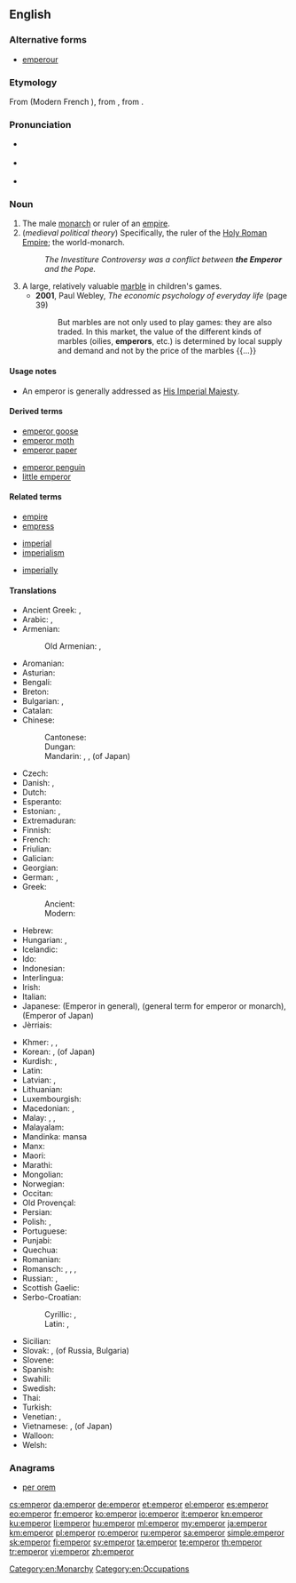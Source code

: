==English==

===Alternative forms===
* [[emperour]] {{qualifier|obsolete}}

===Etymology===
From {{etyl|fro|en}} {{term|empereor|lang=fro}} (Modern French {{term|empereur|lang=fr}}), from {{etyl|la|en}} {{term|imperator||emperor; commander|lang=la}}, from {{term|imperare|| to command|lang=la}}.

===Pronunciation===
* {{a|RP}} {{IPA|/ˈɛmpəɹə/|lang=en}}
* {{a|GenAm}} {{IPA|/ˈɛmpəɹɚ/|lang=en}}
* {{audio|En-us-emperor.ogg|Audio (US)|lang=en}}

===Noun===
{{en-noun}}

# The male [[monarch]] or ruler of an [[empire]].
# (''medieval political theory'') Specifically, the ruler of the [[Holy Roman Empire]]; the world-monarch.
#: ''The Investiture Controversy was a conflict between '''the Emperor''' and the Pope.''
# A large, relatively valuable [[marble]] in children's games.
#* '''2001''', Paul Webley, ''The economic psychology of everyday life'' (page 39)
#*: But marbles are not only used to play games: they are also traded. In this market, the value of the different kinds of marbles (oilies, '''emperors''', etc.) is determined by local supply and demand and not by the price of the marbles {{...}}

====Usage notes====
* An emperor is generally addressed as [[His Imperial Majesty]].

====Derived terms====
{{rel-top|Terms derived from ''emperor''}}
* [[emperor goose]]
* [[emperor moth]]
* [[emperor paper]]
{{rel-mid}}
* [[emperor penguin]]
* [[little emperor]]
{{rel-bottom}}

====Related terms====
{{rel-top3|Terms etymologically related to ''emperor''}}
* [[empire]]
* [[empress]]
{{rel-mid3}}
* [[imperial]]
* [[imperialism]]
{{rel-mid3}}
* [[imperially]]
{{rel-bottom}}

====Translations====
{{trans-top|ruler of an empire}}
* Ancient Greek: {{t|grc|καῖσαρ|m|sc=polytonic}}, {{t|grc|αὐτάναξ|m|sc=polytonic}}
* Arabic: {{t|ar|قيصر|m|tr=qaySar}}, {{t|ar|إمبراطور|m|tr='imbraaTuur}}
* Armenian: {{t|hy|կայսր|tr=kaysr}}
*: Old Armenian: {{t|xcl|կայսր|tr=kaysr|sc=Armn}}, {{t|xcl|կեսար|tr=kesar|sc=Armn}}
* Aromanian: {{t|rup|ampirat|m}}
* Asturian: {{t|ast|emperador|m}}
* Bengali: {{t|bn|সম্রাট|sc=Beng}}
* Breton: {{t|br|impalaer}}
* Bulgarian: {{t+|bg|цар|m}}, {{t+|bg|император|m}}
* Catalan: {{t+|ca|emperador|m}}
* Chinese:
*: Cantonese: {{t|yue|皇帝|tr=wong4 dai3}}
*: Dungan: {{t|dng|хуанди|tr=huandi|sc=Cyrl}}
*: Mandarin: {{t+|cmn|皇帝|tr=huángdì|sc=Hani}}, {{t+|cmn|帝王|tr=dìwáng|sc=Hani}}, {{t+|cmn|天皇|tr=tiānhuáng|sc=Hani}} (of Japan)
* Czech: {{t+|cs|císař|m}}
* Danish: {{t+|da|kejser}}, {{t|da|Keiseren}}
* Dutch: {{t+|nl|keizer|m}}
* Esperanto: {{t|eo|imperiestro}}
* Estonian: {{t+|et|keiser}}, {{t|et|imperaator}}
* Extremaduran: {{t|ext|emperaol|m}}
* Finnish: {{t+|fi|keisari}}
* French: {{t+|fr|empereur|m}}
* Friulian: {{t|fur|imperadôr|m}}
* Galician: {{t|gl|emperador|m}}
* Georgian: {{t|ka|იმპერატორი|sc=Geor}}
* German: {{t+|de|Kaiser|m}}, {{t|de|Imperator|m}}
* Greek:
*: Ancient: {{t|grc|αὐτοκράτωρ|m|sc=polytonic}}
*: Modern: {{t+|el|αυτοκράτορας|m}}
* Hebrew: {{t+|he|קיסר}}
* Hungarian: {{t+|hu|császár}}, {{t+|hu|cár}}
* Icelandic: {{t+|is|keisari|m}}
* Ido: {{t+|io|cezaro}}
* Indonesian: {{t+|id|kaisar}}
* Interlingua: {{t|ia|imperator}}
* Irish: {{t|ga|impire|m}}
* Italian: {{t+|it|imperatore|m}}
* Japanese: {{t+|ja|皇帝|tr=kōtei}} (Emperor in general), {{t+|ja|帝王|tr=teiō}} (general term for emperor or monarch), {{t+|ja|天皇|tr=tennō}} (Emperor of Japan)
* Jèrriais: {{t|roa-jer|empéreu|m}}
{{trans-mid}}
* Khmer: {{t+|km|អធិរាជ|sc=Khmr|tr=atʰiriech}}, {{t|km|ព្រះចៅអធិរាជ|sc=Khmr|tr=preah chav atʰiriech}}, {{t|km|រាជាធិរាជ|sc=Khmr|tr=riechie tʰiriech}}
* Korean: {{t+|ko|황제|tr=hwangje}}, {{t+|ko|천황|tr=cheonhwang}} (of Japan)
* Kurdish: {{t+|ku|emperator|sc=ku-Arab}}, {{t+|ku|qeyser|sc=ku-Arab}}
* Latin: {{t+|la|imperator|m}}
* Latvian: {{t|lv|imperators|m}}, {{t|lv|ķeizars}}
* Lithuanian: {{t|lt|imperatorius|m}}
* Luxembourgish: {{t|lb|Keeser}}
* Macedonian: {{t|mk|цар|m|tr=car}}, {{t|mk|император|m|tr=imperátor}}
* Malay: {{t|ms|kaisar}}, {{t|ms|maharaja}}, {{t|ms|khakan}}
* Malayalam: {{t|ml|സാമ്രാട്ട്|tr=saamraattu}}
* Mandinka: mansa
* Manx: {{t|gv|ard-ree|m}}
* Maori: {{t|mi|emepara}}
* Marathi: {{t|mr|सम्राट|m|tr=samrāṭ|sc=Deva}}
* Mongolian: {{t|mn|эзэн хаан|sc=Cyrl}}
* Norwegian: {{t+|no|keiser|m}}
* Occitan: {{t+|oc|emperador|m}}
* Old Provençal: {{t|pro|emperador}}
* Persian: {{t+|fa|امپراطور|tr=emperâtor|sc=fa-Arab}}
* Polish: {{t+|pl|imperator|m}}, {{t+|pl|cesarz|m}}
* Portuguese: {{t+|pt|imperador|m}}
* Punjabi: {{t|pa|ਸਮਰਾਟ|tr=samrāṭ|sc=Guru}}
* Quechua: {{t|qu|qhapaq}}
* Romanian: {{t+|ro|împărat|m}}
* Romansch: {{t|rm|imperatur|m}}, {{t|rm|imperataur|m}}, {{t|rm|imperatour|m}}, {{t|rm|caiser|m}}
* Russian: {{t+|ru|император|m|tr=imperátor}}, {{qualifier|czar}} {{t+|ru|царь|m|tr=car’}}
* Scottish Gaelic: {{t|gd|ìmpire}}
* Serbo-Croatian:
*: Cyrillic: {{t|sh|цар|m}}, {{t|sh|император}}
*: Latin: {{t+|sh|car|m}}, {{t+|sh|imperator}}
* Sicilian: {{t|scn|mpiraturi}}
* Slovak: {{t+|sk|cisár|m}}, {{t+|sk|cár|m}} (of Russia, Bulgaria)
* Slovene: {{t|sl|cêsar|m}}
* Spanish: {{t+|es|emperador|m}}
* Swahili: {{t|sw|kaisari}}
* Swedish: {{t+|sv|kejsare}}
* Thai: {{t|th|จักรพรรดิ|tr=càkkraphát}}
* Turkish: {{t+|tr|imparator}}
* Venetian: {{t|vec|inperadore}}, {{t|vec|inperador}}
* Vietnamese: {{t+|vi|hoàng đế}}, {{t|vi|thiên hoàng}} (of Japan)
* Walloon: {{t+|wa|impreur|m}}
* Welsh: {{t|cy|ymerawdwr}}
{{trans-bottom}}

===Anagrams===
* [[per orem#English|per orem]]

[[Category:en:Monarchy]]
[[Category:en:Occupations]]

[[cs:emperor]]
[[da:emperor]]
[[de:emperor]]
[[et:emperor]]
[[el:emperor]]
[[es:emperor]]
[[eo:emperor]]
[[fr:emperor]]
[[ko:emperor]]
[[io:emperor]]
[[it:emperor]]
[[kn:emperor]]
[[ku:emperor]]
[[li:emperor]]
[[hu:emperor]]
[[ml:emperor]]
[[my:emperor]]
[[ja:emperor]]
[[km:emperor]]
[[pl:emperor]]
[[ro:emperor]]
[[ru:emperor]]
[[sa:emperor]]
[[simple:emperor]]
[[sk:emperor]]
[[fi:emperor]]
[[sv:emperor]]
[[ta:emperor]]
[[te:emperor]]
[[th:emperor]]
[[tr:emperor]]
[[vi:emperor]]
[[zh:emperor]]